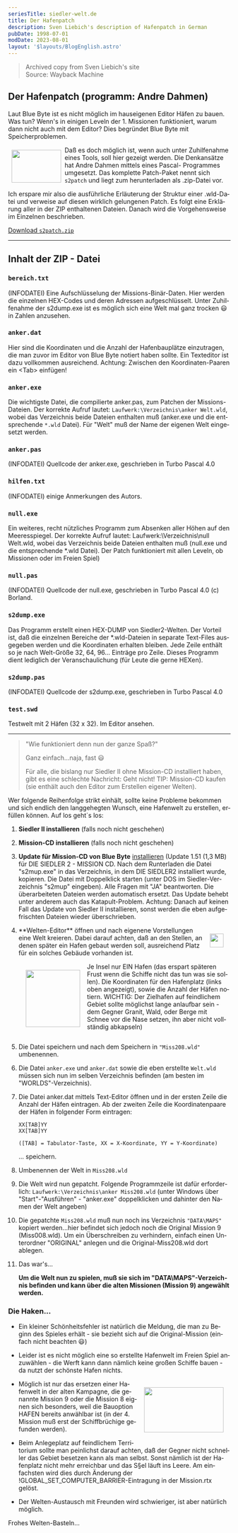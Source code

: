 ```yaml
---
seriesTitle: siedler-welt.de
title: Der Hafenpatch
description: Sven Liebich's description of Hafenpatch in German
pubDate: 1998-07-01
modDate: 2023-08-01
layout: '$layouts/BlogEnglish.astro'
---
```



> Archived copy from Sven Liebich's site<br />
> Source: <Link href="https://web.archive.org/web/20010208213024fw_/http://www.siedler-welt.de/cheats/auswahl/hafenpat.htm">Wayback Machine</Link>

<div lang="de">

## Der Hafenpatch (programm: Andre Dahmen)

Laut Blue Byte ist es nicht möglich im hauseigenen Editor Häfen zu bauen. Was tun? Wenn's in einigen Leveln der 1. Missionen funktioniert, warum dann nicht auch mit dem Editor? Dies begründet Blue Byte mit Speicherproblemen.

<img
	alt=""
	src="/assets/siedler-welt/ship.gif"
	width="112"
	height="74"
	loading="lazy"
	style="float: left; margin: 0.5rem;"
/> Daß es doch möglich ist, wenn auch unter Zuhilfenahme eines Tools, soll hier gezeigt werden. Die Denkansätze hat Andre
Dahmen mittels eines Pascal- Programmes umgesetzt. Das komplette Patch-Paket nennt sich `s2patch` und liegt zum herunterladen
als .zip-Datei vor.

Ich erspare mir also die ausführliche Erläuterung der Struktur einer .wld-Datei und verweise auf diesen wirklich gelungenen Patch. Es folgt eine Erklärung aller in der ZIP enthaltenen Dateien. Danach wird die Vorgehensweise im Einzelnen beschrieben.

<a href="https://bluebyte.settlers2.net/siedler-welt.de/downloads/s2patch.zip">Download `s2patch.zip`</a>

---

## Inhalt der ZIP - Datei

### `bereich.txt`

(INFODATEI) Eine Aufschlüsselung der Missions-Binär-Daten. Hier werden die einzelnen HEX-Codes und deren Adressen aufgeschlüsselt. Unter Zuhilfenahme der s2dump.exe ist es möglich sich eine Welt mal ganz trocken 😃 in Zahlen anzusehen.

### `anker.dat`

Hier sind die Koordinaten und die Anzahl der Hafenbauplätze einzutragen, die man zuvor im Editor von Blue Byte notiert haben sollte. Ein Texteditor ist dazu vollkommen ausreichend. Achtung: Zwischen den Koordinaten-Paaren ein &lt;Tab&gt; einfügen!

### `anker.exe`

Die wichtigste Datei, die compilierte anker.pas, zum Patchen der Missions-Dateien. Der korrekte Aufruf lautet: `Laufwerk:\Verzeichnis\anker Welt.wld`, wobei das Verzeichnis beide Dateien enthalten muß (anker.exe und die entsprechende `*.wld` Datei). Für "Welt" muß der Name der eigenen Welt eingesetzt werden.

### `anker.pas`

(INFODATEI) Quellcode der anker.exe, geschrieben in Turbo Pascal 4.0

### `hilfen.txt`

(INFODATEI) einige Anmerkungen des Autors.

### `null.exe`

Ein weiteres, recht nützliches Programm zum Absenken aller Höhen auf den Meeresspiegel. Der korrekte Aufruf lautet: Laufwerk:\Verzeichnis\null Welt.wld, wobei das Verzeichnis beide Dateien enthalten muß (null.exe und die entsprechende \*.wld Datei). Der Patch funktioniert mit allen Leveln, ob Missionen oder im Freien Spiel)

### `null.pas`

(INFODATEI) Quellcode der null.exe, geschrieben in Turbo Pascal 4.0 (c) Borland.

### `s2dump.exe`

Das Programm erstellt einen HEX-DUMP von Siedler2-Welten. Der Vorteil ist, daß die einzelnen Bereiche der \*.wld-Dateien in separate Text-Files ausgegeben werden und die Koordinaten erhalten bleiben. Jede Zeile enthält so je nach Welt-Größe 32, 64, 96... Einträge pro Zeile. Dieses Programm dient lediglich der Veranschaulichung (für Leute die gerne HEXen).

### `s2dump.pas`

(INFODATEI) Quellcode der s2dump.exe, geschrieben in Turbo Pascal 4.0

### `test.swd`

Testwelt mit 2 Häfen (32 x 32). Im Editor ansehen.

---

> "Wie funktioniert denn nun der ganze Spaß?"
>
> Ganz einfach...naja, fast 😃
>
> Für alle, die bislang nur Siedler II ohne Mission-CD installiert haben, gibt es eine schlechte Nachricht: Geht nicht! TIP: Mission-CD kaufen (sie enthält auch den Editor zum Erstellen eigener Welten).

Wer folgende Reihenfolge strikt einhält, sollte keine Probleme bekommen und sich endlich den langgehegten Wunsch, eine Hafenwelt zu erstellen, erfüllen können. Auf los geht´s los:

1.  **Siedler II installieren** (falls noch nicht geschehen)
2.  **Mission-CD installieren** (falls noch nicht geschehen)
3.  **Update für Mission-CD von Blue Byte** <a href="https://bluebyte.settlers2.net/updates/siedler2mission/">installieren</a> (Update 1.51 (1,3 MB) für DIE SIEDLER 2 - MISSION CD. Nach dem Runterladen die Datei "s2mup.exe" in das Verzeichnis, in dem DIE SIEDLER2 installiert wurde, kopieren. Die Datei mit Doppelklick starten (unter DOS im Siedler-Verzeichnis "s2mup" eingeben). Alle Fragen mit "JA" beantworten. Die überarbeiteten Dateien werden automatisch ersetzt. Das Update behebt unter anderem auch das Katapult-Problem. Achtung: Danach auf keinen Fall das Update von Siedler II installieren, sonst werden die eben aufgefrischten Dateien wieder überschrieben.
4.  <div style="contain: layout;">

    <div>
    	<img
    		alt=""
    		src="/design/castle.png"
    		width="31"
    		height="31"
    		loading="lazy"
    		style="float: right; margin: 1rem;"
    	/>
    	**Welten-Editor** öffnen und nach eigenene Vorstellungen eine Welt kreieren. Dabei darauf achten, daß an den Stellen,
    	an denen später ein Hafen gebaut werden soll, ausreichend Platz für ein solches Gebäude vorhanden ist.
    </div>

    <img
    	alt=""
    	src="/assets/siedler-welt/hafenanim.gif"
    	width="123"
    	height="129"
    	loading="lazy"
    	style="float: left; margin: 1rem;"
    />

    Je Insel nur EIN Hafen (das erspart späteren Frust wenn die Schiffe nicht das tun was sie sollen). Die Koordinaten für
    den Hafenplatz (links oben angezeigt), sowie die Anzahl der Häfen notiern. WICHTIG: Der Zielhafen auf feindlichem Gebiet
    sollte möglichst lange anlaufbar sein - dem Gegner Granit, Wald, oder Berge mit Schnee vor die Nase setzen, ihn aber
    nicht vollständig abkapseln)

    </div>

5.  Die Datei speichern und nach dem Speichern in `"Miss208.wld"` umbenennen.

6.  Die Datei `anker.exe` und `anker.dat` sowie die eben erstellte `Welt.wld` müssen sich nun im selben Verzeichnis befinden (am besten im "WORLDS"-Verzeichnis).

7.  Die Datei anker.dat mittels Text-Editor öffnen und in der ersten Zeile die Anzahl der Häfen eintragen. Ab der zweiten Zeile die Koordinatenpaare der Häfen in folgender Form eintragen:

    ```
    XX[TAB]YY
    XX[TAB]YY

    ([TAB] = Tabulator-Taste, XX = X-Koordinate, YY = Y-Koordinate)
    ```

    ... speichern.

8.  Umbenennen der Welt in `Miss208.wld`

9.  Die Welt wird nun gepatcht. Folgende Programmzeile ist dafür erforderlich:
    `Laufwerk:\Verzeichnis\anker Miss208.wld` (unter Windows über "Start"-"Ausführen" - "anker.exe" doppelklicken und dahinter den Namen der Welt angeben)

10. Die gepatchte `Miss208.wld` muß nun noch ins Verzeichnis `"DATA\MAPS"` kopiert werden...hier befindet sich jedoch noch die Original Mission 9 (Miss008.wld). Um ein Überschreiben zu verhindern, einfach einen Unterordner "ORIGINAL" anlegen und die Original-Miss208.wld dort ablegen.

11. Das war's...

    **Um die Welt nun zu spielen, muß sie sich im "DATA\MAPS"-Verzeichnis befinden und kann über die alten Missionen (Mission 9) angewählt werden.**

### Die Haken...

-   Ein kleiner Schönheitsfehler ist natürlich die Meldung, die man zu Beginn des Spieles erhält - sie bezieht sich auf die Original-Mission (einfach nicht beachten 😃)

-   Leider ist es nicht möglich eine so erstellte Hafenwelt im Freien Spiel anzuwählen - die Werft kann dann nämlich keine großen Schiffe bauen - da nutzt der schönste Hafen nichts.

-   <img
    	alt=""
    	src="/assets/siedler-welt/wiking.gif"
    	width="180"
    	height="102"
    	loading="lazy"
    	style="float: right; image-rendering: pixelated; margin: 1rem;"
    /> Möglich ist nur das ersetzen einer Hafenwelt in der alten Kampagne, die genannte Mission 9 oder die Mission 8 eignen
    sich besonders, weil die Bauoption HAFEN bereits anwählbar ist (in der 4. Mission muß erst der Schiffbrüchige gefunden
    werden).

-   Beim Anlegeplatz auf feindlichem Territorium sollte man peinlichst darauf achten, daß der Gegner nicht schneller das Gebiet besetzen kann als man selbst. Sonst nämlich ist der Hafenplatz nicht mehr erreichbar und das S§el läuft ins Leere. Am einfachsten wird dies durch Änderung der !GLOBAL_SET_COMPUTER_BARRIER-Eintragung in der Mission.rtx gelöst.

-   Der Welten-Austausch mit Freunden wird schwieriger, ist aber natürlich möglich.

Frohes Welten-Basteln...

</div>
